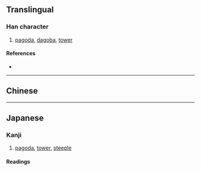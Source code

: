 {{also|塔}}
{{character info}}
==Translingual==

===Han character===
{{Han char|rn=32|rad=土|as=11|sn=14|four=|canj=GORW|ids=⿰土畣}}

# [[pagoda]], [[dagoba]], [[tower]]

====References====
* {{Han ref|kx=0238.191|dkj=05443|dj=0476.260|hdz=10481.050|uh=5896|ud=22678}}

----

==Chinese==
{{zh-see|塔|v}}

----

==Japanese==

===Kanji===
{{ja-kanji|grade=uc|rs=土11|shin=塔}}

# [[pagoda]], [[tower]], [[steeple]]

====Readings====
{{ja-readings
|on=とう
|kun=てら, おか, あららぎ-
}}